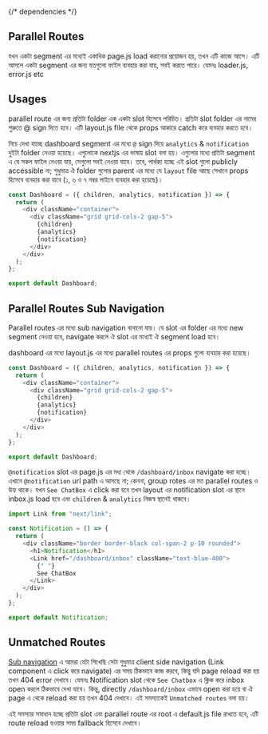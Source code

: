 {/* dependencies */}

## Parallel Routes

যখন একটা segment এর মধ্যেই একাধিক page.js load করানোর প্রয়োজন হয়, তখন এটি কাজে আসে। এটি আসলে একটা segment এর জন্য যতগুলো ফাইল ব্যবহার করা যায়, সবই করতে পারে। যেমনঃ loader.js, error.js etc

## Usages

parallel route এর জন্য প্রতিটা folder এক একটা slot হিসেবে পরিচিত। প্রতিটা slot folder এর নামের শুরুতে @ sign দিতে হবে। এটি layout.js file থেকে props আকারে catch করে ব্যবহার করতে হবে।

নিচে দেখা যাচ্ছে dashboard segment এর মধ্যে `@` sign দিয়ে `analytics` & `notification` দুইটা folder নেওয়া হয়েছে। এগুলোকে nextjs এর ভাষায় slot বলা হয়। এগুলোর মধ্যে প্রতিটা segment এ যে সকল ফাইল নেওয়া যায়, সেগুলো সবই নেওয়া যাবে। তবে, পার্থক্য হচ্ছে এই slot গুলো publicly accessible না; শুধুমাত্র ঐ folder গুলোর parent এর মধ্যে যে `layout` file আছে সেখানে props হিসেবে ব্যবহার করা যাবে (১, ৬ ও ৭ নম্বর লাইনে ব্যবহার করা হয়েছে)।

<FileTree>
  <FileTree.Folder name="app" defaultOpen>
    <FileTree.Folder name="dashboard" defaultOpen>
      <FileTree.Folder name="@analytics" defaultOpen>
        <FileTree.File name="page.js" />
      </FileTree.Folder>
      <FileTree.Folder name="@notification" defaultOpen>
        <FileTree.File name="page.js" />
      </FileTree.Folder>
      <FileTree.File name="page.js" />
      <FileTree.File name="layout.js" />
    </FileTree.Folder>
    <FileTree.File name="layout.js" />
    <FileTree.File name="page.js" />
  </FileTree.Folder>
</FileTree>

```js copy showLineNumbers filename="app/dashboard/layout.js" {1, 6, 7}
const Dashboard = ({ children, analytics, notification }) => {
  return (
    <div className="container">
      <div className="grid grid-cols-2 gap-5">
        {children}
        {analytics}
        {notification}
      </div>
    </div>
  );
};

export default Dashboard;
```

## Parallel Routes Sub Navigation

Parallel routes এর মধ্যে sub navigation বানানো যায়। যে slot এর folder এর মধ্যে new segment নেওয়া হবে, navigate করলে ঐ slot এর মধ্যেই ঐ segment load হবে।

<FileTree>
  <FileTree.Folder name="app" defaultOpen>
    <FileTree.Folder name="dashboard" defaultOpen>
      <FileTree.Folder name="@analytics" defaultOpen>
        <FileTree.File name="page.js" />
      </FileTree.Folder>
      <FileTree.Folder name="@notification" defaultOpen>
        <FileTree.Folder name="inbox" defaultOpen>
          <FileTree.File name="page.js" />
        </FileTree.Folder>
        <FileTree.File name="page.js" />
      </FileTree.Folder>
      <FileTree.File name="page.js" />
      <FileTree.File name="layout.js" />
    </FileTree.Folder>
    <FileTree.File name="layout.js" />
    <FileTree.File name="page.js" />
  </FileTree.Folder>
</FileTree>

dashboard এর মধ্যে layout.js এর মধ্যে parallel routes এর props গুলো ব্যবহার করা হয়েছে।

```js copy showLineNumbers filename="app/dashboard/layout.js" {1, 6, 7}
const Dashboard = ({ children, analytics, notification }) => {
  return (
    <div className="container">
      <div className="grid grid-cols-2 gap-5">
        {children}
        {analytics}
        {notification}
      </div>
    </div>
  );
};

export default Dashboard;
```

`@notification` slot এর page.js এর মধ্য থেকে `/dashboard/inbox` navigate করা হচ্ছে। এখানে `@notification` url path এ আসছে না; কেননা, group rotes এর মত parallel routes ও উহ্য থাকে। যখন `See ChatBox` এ click করা হবে তখন layout এর notification slot এর স্থানে inbox.js load হবে এবং `children` & `analytics` নিজস্ব স্থানেই থাকবে।

```js copy showLineNumbers filename="app/dashboard/@notification/page.js" {7}
import Link from "next/link";

const Notification = () => {
  return (
    <div className="border border-black col-span-2 p-10 rounded">
      <h1>Notification</h1>
      <Link href="/dashboard/inbox" className="text-blue-400">
        {" "}
        See ChatBox
      </Link>
    </div>
  );
};

export default Notification;
```

## Unmatched Routes

[Sub navigation](#parallel-routes-sub-navigation) এ আমরা যেটা শিখেছি সেটা শুধুমাত্র client side navigation (Link component এ click করে navigate) এর সময় ঠিকভাবে কাজ করবে, কিন্তু যদি page reload করা হয় তখন 404 error দেখাবে। যেমনঃ Notification slot থেকে `See Chatbox` এ ক্লিক করে inbox open করলে ঠিকভাবে দেখা যাবে। কিন্তু, directly `/dashboard/inbox` এভাবে open করা হয়ে বা ঐ page এ থেকে reload করা হয় তখন 404 দেখাবে। এই সমস্যাকেই `Unmatched routes` বলা হয়।

এই সমস্যার সমাধান হচ্ছে প্রতিটা slot এবং parallel route এর root এ default.js file রাখতে হবে, এটি route reload হওয়ার সময় fallback হিসেবে দেখাবে।

<FileTree>
  <FileTree.Folder name="app" defaultOpen>
    <FileTree.Folder name="dashboard" defaultOpen>
      <FileTree.Folder name="@analytics" defaultOpen>
        <FileTree.File name="default.js" />
        <FileTree.File name="page.js" />
      </FileTree.Folder>
      <FileTree.Folder name="@notification" defaultOpen>
        <FileTree.Folder name="inbox" defaultOpen>
          <FileTree.File name="page.js" />
        </FileTree.Folder>
        <FileTree.File name="page.js" />
        <FileTree.File name="default.js" />
      </FileTree.Folder>
      <FileTree.File name="page.js" />
      <FileTree.File name="layout.js" />
      <FileTree.File name="default.js" />
    </FileTree.Folder>
    <FileTree.File name="layout.js" />
    <FileTree.File name="page.js" />
  </FileTree.Folder>
</FileTree>
